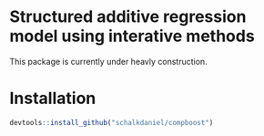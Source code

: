 
# Structured additive regression model using interative methods

This package is currently under heavly construction.

# Installation
```r
devtools::install_github("schalkdaniel/compboost")
```
